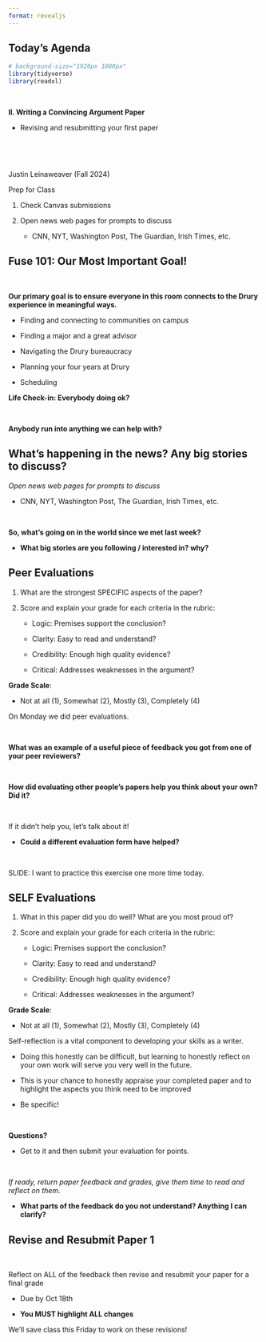 ```yaml
---
format: revealjs
---
```



## Today's Agenda {background-image="Images/background-news_v2.png" .center}

```r
# background-size="1920px 1080px"
library(tidyverse)
library(readxl)
```

<br>

::: {.r-fit-text}
**II. Writing a Convincing Argument Paper**

- Revising and resubmitting your first paper
:::

<br>

<br>

::: r-stack
Justin Leinaweaver (Fall 2024)
:::

::: notes
Prep for Class

1. Check Canvas submissions

2. Open news web pages for prompts to discuss
    - CNN, NYT, Washington Post, The Guardian, Irish Times, etc.

:::



## Fuse 101: Our Most Important Goal! {background-image="Images/background-news_v2.png" .center}

<br>

**Our primary goal is to ensure everyone in this room connects to the Drury experience in meaningful ways.**

- Finding and connecting to communities on campus

- Finding a major and a great advisor

- Navigating the Drury bureaucracy

- Planning your four years at Drury

- Scheduling

::: notes

**Life Check-in: Everybody doing ok?**

<br>

**Anybody run into anything we can help with?**

:::



## What's happening in the news? Any big stories to discuss? {background-image="Images/background-news_v2.png" .center}

::: notes

*Open news web pages for prompts to discuss*

- CNN, NYT, Washington Post, The Guardian, Irish Times, etc.

<br>

**So, what's going on in the world since we met last week?**

- **What big stories are you following / interested in? why?**

:::



## Peer Evaluations {background-image="Images/background-news_v2.png" .center}

1. What are the strongest SPECIFIC aspects of the paper?

2. Score and explain your grade for each criteria in the rubric:

    - Logic: Premises support the conclusion?
    
    - Clarity: Easy to read and understand?
    
    - Credibility: Enough high quality evidence?
    
    - Critical: Addresses weaknesses in the argument?
    
**Grade Scale**: 

- Not at all (1), Somewhat (2), Mostly (3), Completely (4)

::: notes

On Monday we did peer evaluations.

<br>

**What was an example of a useful piece of feedback you got from one of your peer reviewers?**

<br>

**How did evaluating other people's papers help you think about your own? Did it?**

<br>

If it didn't help you, let's talk about it!

- **Could a different evaluation form have helped?**

<br>

SLIDE: I want to practice this exercise one more time today.
:::



## SELF Evaluations {background-image="Images/background-news_v2.png" .center}

1. What in this paper did you do well? What are you most proud of?

2. Score and explain your grade for each criteria in the rubric:

    - Logic: Premises support the conclusion?
    
    - Clarity: Easy to read and understand?
    
    - Credibility: Enough high quality evidence?
    
    - Critical: Addresses weaknesses in the argument?
    
**Grade Scale**: 

- Not at all (1), Somewhat (2), Mostly (3), Completely (4)

::: notes

Self-reflection is a vital component to developing your skills as a writer.

- Doing this honestly can be difficult, but learning to honestly reflect on your own work will serve you very well in the future.

- This is your chance to honestly appraise your completed paper and to highlight the aspects you think need to be improved

- Be specific!

<br>

**Questions?**

- Get to it and then submit your evaluation for points.

<br>

*If ready, return paper feedback and grades, give them time to read and reflect on them.*

- **What parts of the feedback do you not understand? Anything I can clarify?**

:::



## Revise and Resubmit Paper 1 {background-image="Images/background-news_v2.png" .center}

<br>

Reflect on ALL of the feedback then revise and resubmit your paper for a final grade

- Due by Oct 18th

- **You MUST highlight ALL changes**

::: notes

We'll save class this Friday to work on these revisions!

:::
